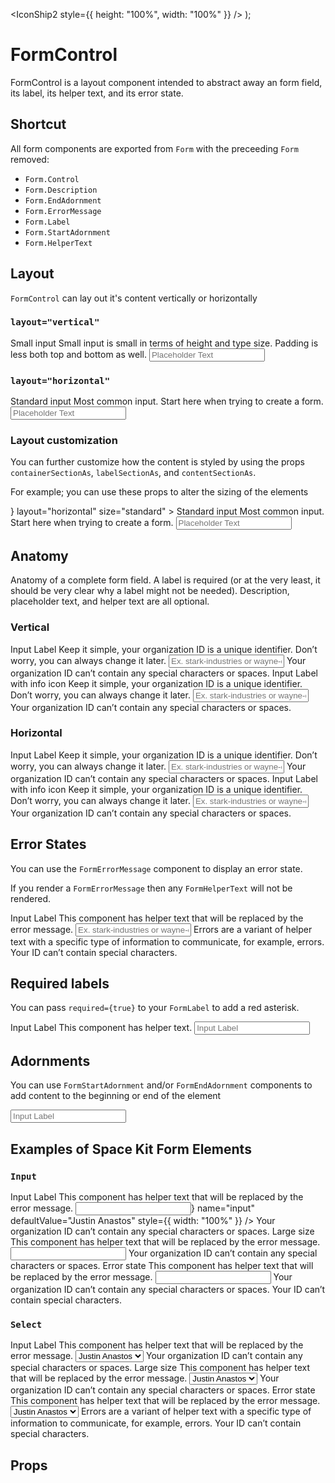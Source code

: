 
  <IconShip2 style={{ height: "100%", width: "100%" }} />
);

<Meta title="Form/FormControl" component={FormControl} />

# FormControl

FormControl is a layout component intended to abstract away an form field, its label, its helper text, and its error state.

## Shortcut

All form components are exported from `Form` with the preceeding `Form` removed:

- `Form.Control`
- `Form.Description`
- `Form.EndAdornment`
- `Form.ErrorMessage`
- `Form.Label`
- `Form.StartAdornment`
- `Form.HelperText`

## Layout

`FormControl` can lay out it's content vertically or horizontally

### `layout="vertical"`

<Canvas>
  <Story name="Layout, Vertical">
    <FormControl
      style={{ width: 300 }}
      id="size-small"
      layout="vertical"
      size="small"
    >
      <FormLabel>Small input</FormLabel>
      <FormDescription>
        Small input is small in terms of height and type size. Padding is less
        both top and bottom as well.
      </FormDescription>
      <Input name="input" placeholder="Placeholder Text" />
    </FormControl>
  </Story>
</Canvas>

### `layout="horizontal"`

<Canvas>
  <Story name="Layout, Horizontal">
    <FormControl layout="horizontal" size="standard">
      <FormLabel>Standard input</FormLabel>
      <FormDescription>
        Most common input. Start here when trying to create a form.
      </FormDescription>
      <Input name="input" placeholder="Placeholder Text" />
    </FormControl>
  </Story>
</Canvas>

### Layout customization

You can further customize how the content is styled by using the props `containerSectionAs`, `labelSectionAs`, and `contentSectionAs`.

For example; you can use these props to alter the sizing of the elements

<Canvas>
  <Story name="Layout, customization">
    <FormControl
      labelSectionAs={<section style={{ flex: 2 }} />}
      layout="horizontal"
      size="standard"
    >
      <FormLabel>Standard input</FormLabel>
      <FormDescription>
        Most common input. Start here when trying to create a form.
      </FormDescription>
      <Input name="input" placeholder="Placeholder Text" />
    </FormControl>
  </Story>
</Canvas>

## Anatomy

Anatomy of a complete form field. A label is required (or at the very least, it should be very clear why a label might not be needed). Description, placeholder text, and helper text are all optional.

### Vertical

<Canvas>
  <Story name="Anatomy, Vertical">
    <FormControl layout="vertical">
      <FormLabel>Input Label</FormLabel>
      <FormDescription>
        Keep it simple, your organization ID is a unique identifier. Don’t
        worry, you can always change it later.
      </FormDescription>
      <Input
        name="input"
        placeholder="Ex. stark-industries or wayne-enterprises"
      />
      <FormHelperText>
        Your organization ID can’t contain any special characters or spaces.
      </FormHelperText>
    </FormControl>
  </Story>
  <Story name="Anatomy with info icon, Vertical">
    <FormControl layout="vertical">
      <FormLabel>Input Label with info icon</FormLabel>
      <FormDescription>
        Keep it simple, your organization ID is a unique identifier. Don’t
        worry, you can always change it later.
      </FormDescription>
      <Input
        name="input"
        placeholder="Ex. stark-industries or wayne-enterprises"
      />
      <FormHelperText showIcon>
        Your organization ID can’t contain any special characters or spaces.
      </FormHelperText>
    </FormControl>
  </Story>
</Canvas>

### Horizontal

<Canvas>
  <Story name="Anatomy, Horizontal">
    <FormControl layout="horizontal">
      <FormLabel>Input Label</FormLabel>
      <FormDescription>
        Keep it simple, your organization ID is a unique identifier. Don’t
        worry, you can always change it later.
      </FormDescription>
      <Input
        name="input"
        placeholder="Ex. stark-industries or wayne-enterprises"
      />
      <FormHelperText>
        Your organization ID can’t contain any special characters or spaces.
      </FormHelperText>
    </FormControl>
  </Story>
  <Story name="Anatomy with info icon, Horizontal">
    <FormControl layout="horizontal">
      <FormLabel>Input Label with info icon</FormLabel>
      <FormDescription>
        Keep it simple, your organization ID is a unique identifier. Don’t
        worry, you can always change it later.
      </FormDescription>
      <Input
        name="input"
        placeholder="Ex. stark-industries or wayne-enterprises"
      />
      <FormHelperText showIcon>
        Your organization ID can’t contain any special characters or spaces.
      </FormHelperText>
    </FormControl>
  </Story>
</Canvas>

## Error States

You can use the `FormErrorMessage` component to display an error state.

If you render a `FormErrorMessage` then any `FormHelperText` will not be rendered.

<Canvas>
  <Story name="Error state">
    <FormControl>
      <FormLabel>Input Label</FormLabel>
      <FormDescription>
        This component has helper text that will be replaced by the error
        message.
      </FormDescription>
      <Input
        name="input"
        placeholder="Ex. stark-industries or wayne-enterprises"
      />
      <FormHelperText showIcon>
        Errors are a variant of helper text with a specific type of information
        to communicate, for example, errors.
      </FormHelperText>
      <FormErrorMessage>
        Your ID can’t contain special characters.
      </FormErrorMessage>
    </FormControl>
  </Story>
</Canvas>

## Required labels

You can pass `required={true}` to your `FormLabel` to add a red asterisk.

<Canvas>
  <Story name="Required labels">
    <FormControl id="required-labels">
      <FormLabel required={true}>Input Label</FormLabel>
      <FormDescription>This component has helper text.</FormDescription>
      <Input placeholder="Input Label" />
    </FormControl>
  </Story>
</Canvas>

## Adornments

You can use `FormStartAdornment` and/or `FormEndAdornment` components to add content to the beginning or end of the element

<Canvas>
  <Story name="icon">
    <FormControl id="adornment">
      <FormStartAdornment>
        <IconShip2 style={{ height: 16, width: 16 }} />
      </FormStartAdornment>
      <Input placeholder="Input Label" />
      <FormEndAdornment>
        <IconShip2 style={{ height: 16, width: 16 }} />
      </FormEndAdornment>
    </FormControl>
  </Story>
</Canvas>

## Examples of Space Kit Form Elements

### `Input`

<Canvas>
  <Story name="Input, normal size">
    <FormControl style={{ width: 300 }} id="test">
      <FormLabel>Input Label</FormLabel>
      <FormDescription>
        This component has helper text that will be replaced by the error
        message.
      </FormDescription>
      <Input
        iconStart={<IconShip2 style={{ height: 16, width: 16 }} />}
        name="input"
        defaultValue="Justin Anastos"
        style={{ width: "100%" }}
      />
      <FormHelperText showIcon>
        Your organization ID can’t contain any special characters or spaces.
      </FormHelperText>
    </FormControl>
  </Story>
  <Story name="Input, large size">
    <FormControl style={{ width: 300 }} id="input-large">
      <FormLabel>Large size</FormLabel>
      <FormDescription>
        This component has helper text that will be replaced by the error
        message.
      </FormDescription>
      <Input
        name="input"
        defaultValue="Justin Anastos"
        size="large"
        style={{ width: "100%" }}
      />
      <FormHelperText showIcon>
        Your organization ID can’t contain any special characters or spaces.
      </FormHelperText>
    </FormControl>
  </Story>
  <Story name="Input, error state">
    <FormControl style={{ width: 300 }} id="input-error-state">
      <FormLabel>Error state</FormLabel>
      <FormDescription>
        This component has helper text that will be replaced by the error
        message.
      </FormDescription>
      <Input
        name="input"
        defaultValue="Justin Anastos"
        style={{ width: "100%" }}
      />
      <FormHelperText showIcon>
        Your organization ID can’t contain any special characters or spaces.
      </FormHelperText>
      <FormErrorMessage>
        Your ID can’t contain special characters.
      </FormErrorMessage>
    </FormControl>
  </Story>
</Canvas>

### `Select`

<Canvas>
  <Story name="Select, standard size">
    <FormControl id="select-standard-size" style={{ width: 300 }}>
      <FormLabel>Input Label</FormLabel>
      <FormDescription>
        This component has helper text that will be replaced by the error
        message.
      </FormDescription>
      <Select
        name="input"
        defaultValue="Justin Anastos"
        style={{ width: "100%" }}
      >
        <option value="Justin Anastos">Justin Anastos</option>
      </Select>
      <FormHelperText showIcon>
        Your organization ID can’t contain any special characters or spaces.
      </FormHelperText>
    </FormControl>
  </Story>
  <Story name="Select, large size">
    <FormControl style={{ width: 300 }}>
      <FormLabel>Large size</FormLabel>
      <FormDescription>
        This component has helper text that will be replaced by the error
        message.
      </FormDescription>
      <Select
        name="input"
        defaultValue="Justin Anastos"
        size="large"
        style={{ width: "100%" }}
      >
        <option value="Justin Anastos">Justin Anastos</option>
      </Select>
      <FormHelperText showIcon>
        Your organization ID can’t contain any special characters or spaces.
      </FormHelperText>
    </FormControl>
  </Story>
  <Story name="Select, error state">
    <FormControl style={{ width: 300 }}>
      <FormLabel>Error state</FormLabel>
      <FormDescription>
        This component has helper text that will be replaced by the error
        message.
      </FormDescription>
      <Select
        name="input"
        defaultValue="Justin Anastos"
        style={{ width: "100%" }}
      >
        <option value="Justin Anastos">Justin Anastos</option>
      </Select>
      <FormHelperText showIcon>
        Errors are a variant of helper text with a specific type of information
        to communicate, for example, errors.
      </FormHelperText>
      <FormErrorMessage>
        Your ID can’t contain special characters.
      </FormErrorMessage>
    </FormControl>
  </Story>
</Canvas>

## Props

<ArgsTable of={FormControl} />
